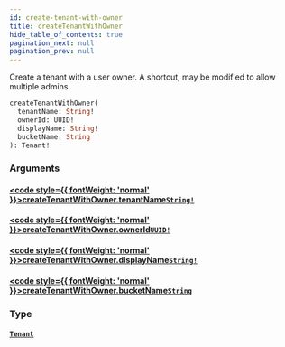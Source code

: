 ```yaml
---
id: create-tenant-with-owner
title: createTenantWithOwner
hide_table_of_contents: true
pagination_next: null
pagination_prev: null
---
```








Create a tenant with a user owner. A shortcut, may be modified to allow multiple admins.

```graphql
createTenantWithOwner(
  tenantName: String!
  ownerId: UUID!
  displayName: String!
  bucketName: String
): Tenant!
```


### Arguments

#### [<code style={{ fontWeight: 'normal' }}>createTenantWithOwner.<b>tenantName</b></code>](#)<Bullet />[`String!`](/scalars/string) <Badge class="secondary" text="non-null"/> <Badge class="secondary" text="scalar"/>
> 
> 

#### [<code style={{ fontWeight: 'normal' }}>createTenantWithOwner.<b>ownerId</b></code>](#)<Bullet />[`UUID!`](/scalars/uuid) <Badge class="secondary" text="non-null"/> <Badge class="secondary" text="scalar"/>
> 
> 

#### [<code style={{ fontWeight: 'normal' }}>createTenantWithOwner.<b>displayName</b></code>](#)<Bullet />[`String!`](/scalars/string) <Badge class="secondary" text="non-null"/> <Badge class="secondary" text="scalar"/>
> 
> 

#### [<code style={{ fontWeight: 'normal' }}>createTenantWithOwner.<b>bucketName</b></code>](#)<Bullet />[`String`](/scalars/string) <Badge class="secondary" text="scalar"/>
> 
> 

### Type

#### [`Tenant`](/objects/tenant) <Badge class="secondary" text="object"/>
> 
> 






